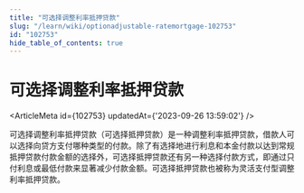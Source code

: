 ```yaml
---
title: "可选择调整利率抵押贷款"
slug: "/learn/wiki/optionadjustable-ratemortgage-102753"
id: "102753"
hide_table_of_contents: true
---
```



# 可选择调整利率抵押贷款

<ArticleMeta id={102753} updatedAt={'2023-09-26 13:59:02'} />
<div className='border-solid border-b border-t-0 my-4 border-[var(--ifm-color-gray-300)]' />

可选择调整利率抵押贷款（可选择抵押贷款）是一种调整利率抵押贷款，借款人可以选择向贷方支付哪种类型的付款。除了有选择地进行利息和本金付款以达到常规抵押贷款付款金额的选择外，可选择抵押贷款还有另一种选择付款方式，即通过只付利息或最低付款来显著减少付款金额。可选择抵押贷款也被称为灵活支付型调整利率抵押贷款。
